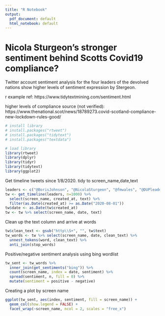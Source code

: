 ```yaml
---
title: "R Notebook"
output:
  pdf_document: default
  html_notebook: default
---
```


# Nicola Sturgeon's stronger sentiment behind Scotts Covid19 compliance?

Twitter account sentiment analysis for the four leaders of the devolved
nations show higher levels of sentiment expression by Stergeon.

r example ref:
https://www.tidytextmining.com/sentiment.html

higher levels of compliance source (not verified):
https://www.thenational.scot/news/18789273.covid-scotland-compliance-new-lockdown-rules-good/


```r
# install library
# install.packages("rtweet")
# install.packages("tidytext")
# install.packages("textdata")

# load library
library(rtweet)
library(dplyr)
library(tidyr)
library(tidytext)
library(ggplot2)
```

Get timeline tweets since 1/8/2020. tidy to screen_name,date,text

```r
leaders <- c("@BorisJohnson", "@NicolaSturgeon", "@fmwales", "@DUPleader")
tw <- get_timeline(leaders, n=1000) %>%
  select(screen_name, created_at, text) %>%
  filter(as.Date(created_at) >= as.Date("2020-08-01"))
tw$date <- as.Date(tw$created_at)
tw <- tw %>% select(screen_name, date, text)
```

Clean up the text column and arrive at words

```r
tw$clean_text <- gsub("http\\S+", "", tw$text) 
tw_words <- tw %>% select(screen_name, date, clean_text) %>% 
  unnest_tokens(word, clean_text) %>% 
  anti_join(stop_words)
```
Positive/negative sentiment analysis using bing wordlist

```r
tw_sent <- tw_words %>% 
  inner_join(get_sentiments("bing")) %>%
  count(screen_name, index = date, sentiment) %>%
  spread(sentiment, n, fill = 0) %>%
  mutate(sentiment = positive - negative)
```
Creating a plot by screen name

```r
ggplot(tw_sent, aes(index, sentiment, fill = screen_name)) +
  geom_col(show.legend = FALSE) +
  facet_wrap(~screen_name, ncol = 2, scales = "free_x")
```







